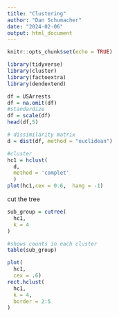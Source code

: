 ```yaml
---
title: "Clustering"
author: "Dan Schumacher"
date: "2024-02-06"
output: html_document
---
```


```r
knitr::opts_chunk$set(echo = TRUE)

library(tidyverse)
library(cluster)
library(factoextra)
library(dendextend)

df = USArrests
df = na.omit(df)
#standardize
df = scale(df)
head(df,5)
```
```r
# dissimilarity matrix
d = dist(df, method = "euclidean")

#cluster
hc1 = hclust(
  d,
  method = 'complet'
  )
plot(hc1,cex = 0.6,  hang = -1)

```
cut the tree
```r
sub_group = cutree(
  hc1,
  k = 4
)

#shows counts in each cluster
table(sub_group)

plot(
  hc1,
  cex = .6)
rect.hclust(
  hc1,
  k = 4,
  border = 2:5
)


```

